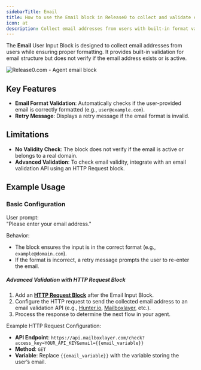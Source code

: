 ```yaml
---
sidebarTitle: Email
title: How to use the Email block in Release0 to collect and validate email addresses in your chatbot
icon: at
description: Collect email addresses from users with built-in format validation, ensuring proper structure. Ideal for user registration and contact forms in your chatbot agent.
---
```


The **Email** User Input Block is designed to collect email addresses from users while ensuring proper formatting. It provides built-in validation for email structure but does not verify if the email address exists or is active.

<Frame style={{ maxWidth: '600px' }}>
  <img src="/images/blocks/inputs/email.png" alt="Release0.com - Agent email block" />
</Frame>

## Key Features

- **Email Format Validation**: Automatically checks if the user-provided email is correctly formatted (e.g., `user@example.com`).  
- **Retry Message**: Displays a retry message if the email format is invalid.

## Limitations

- **No Validity Check**: The block does not verify if the email is active or belongs to a real domain.  
- **Advanced Validation**: To check email validity, integrate with an email validation API using an HTTP Request block.

## Example Usage

### Basic Configuration
User prompt:  
"Please enter your email address."

Behavior:  
- The block ensures the input is in the correct format (e.g., `example@domain.com`).  
- If the format is incorrect, a retry message prompts the user to re-enter the email.

##### Advanced Validation with HTTP Request Block

1. Add an **[HTTP Request Block](/editor/blocks/integrations/http-request)** after the Email Input Block.  
2. Configure the HTTP request to send the collected email address to an email validation API (e.g., [Hunter.io](https://hunter.io), [Mailboxlayer](https://mailboxlayer.com), etc.).  
3. Process the response to determine the next flow in your agent.

Example HTTP Request Configuration:  
- **API Endpoint**: `https://api.mailboxlayer.com/check?access_key=YOUR_API_KEY&email={{email_variable}}`  
- **Method**: `GET`  
- **Variable**: Replace `{{email_variable}}` with the variable storing the user’s email.
